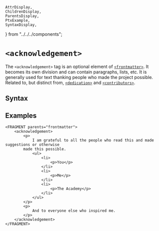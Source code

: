     AttrDisplay,
    ChildrenDisplay,
    ParentsDisplay,
    PtxExample,
    SyntaxDisplay,
} from "../../../components";

# `<acknowledgement>`

The `<acknowledgement>` tag is an optional element of [`<frontmatter>`](./frontmatter).  It 
becomes its own division and can contain paragraphs, lists, etc. It is generally used for text
thanking people who made the project possible.  Related to, but distinct from, [`<dedication>`](./dedication) 
 and [`<contributors>`](./contributors).

## Syntax

<SyntaxDisplay name="acknowledgement" />

## Examples

```ptx-example
<FRAGMENT parents="frontmatter">
    <acknowledgement>
        <p>
            I am grateful to all the people who read this and made suggestions or otherwise
        made this possible.
            <ul>
                <li>
                    <p>You</p>
                </li>
                <li>
                    <p>Me</p>
                </li>
                <li>
                    <p>The Academy</p>
                </li>
            </ul>
        </p>
        <p>
            And to everyone else who inspired me.
        </p>
    </acknowledgement>
</FRAGMENT>
```

    